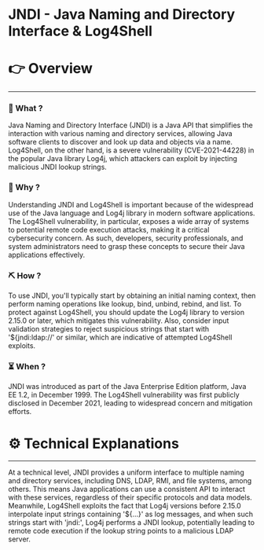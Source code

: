 # JNDI - Java Naming and Directory Interface & Log4Shell


# 👉 Overview

---

### 👀 What ?

Java Naming and Directory Interface (JNDI) is a Java API that simplifies the interaction with various naming and directory services, allowing Java software clients to discover and look up data and objects via a name. Log4Shell, on the other hand, is a severe vulnerability (CVE-2021-44228) in the popular Java library Log4j, which attackers can exploit by injecting malicious JNDI lookup strings.


### 🧐 Why ?

Understanding JNDI and Log4Shell is important because of the widespread use of the Java language and Log4j library in modern software applications. The Log4Shell vulnerability, in particular, exposes a wide array of systems to potential remote code execution attacks, making it a critical cybersecurity concern. As such, developers, security professionals, and system administrators need to grasp these concepts to secure their Java applications effectively.


### ⛏️ How ?

To use JNDI, you'll typically start by obtaining an initial naming context, then perform naming operations like lookup, bind, unbind, rebind, and list. To protect against Log4Shell, you should update the Log4j library to version 2.15.0 or later, which mitigates this vulnerability. Also, consider input validation strategies to reject suspicious strings that start with '${jndi:ldap://' or similar, which are indicative of attempted Log4Shell exploits.


### ⏳ When ?

JNDI was introduced as part of the Java Enterprise Edition platform, Java EE 1.2, in December 1999. The Log4Shell vulnerability was first publicly disclosed in December 2021, leading to widespread concern and mitigation efforts.


# ⚙️ Technical Explanations

---

At a technical level, JNDI provides a uniform interface to multiple naming and directory services, including DNS, LDAP, RMI, and file systems, among others. This means Java applications can use a consistent API to interact with these services, regardless of their specific protocols and data models. Meanwhile, Log4Shell exploits the fact that Log4j versions before 2.15.0 interpolate input strings containing '${...}' as log messages, and when such strings start with 'jndi:', Log4j performs a JNDI lookup, potentially leading to remote code execution if the lookup string points to a malicious LDAP server.
